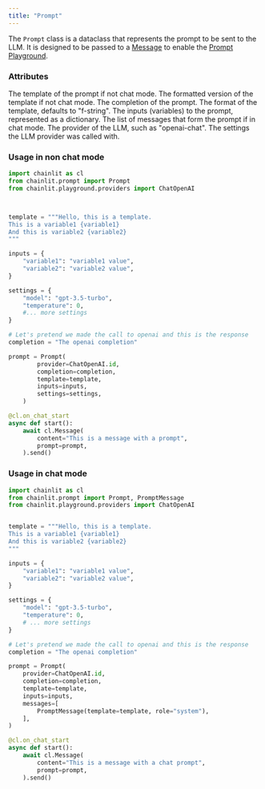 ```yaml
---
title: "Prompt"
---
```


The `Prompt` class is a dataclass that represents the prompt to be sent to the LLM.
It is designed to be passed to a [Message](/api-reference/message) to enable the [Prompt Playground](/concepts/prompt-playground).

### Attributes

<ParamField path="template" type="str" optional>
  The template of the prompt if not chat mode.
</ParamField>

<ParamField path="formatted" type="str" optional>
  The formatted version of the template if not chat mode.
</ParamField>

<ParamField path="completion" type="str" optional>
  The completion of the prompt.
</ParamField>

<ParamField path="template_format" type="str" optional>
  The format of the template, defaults to "f-string".
</ParamField>

<ParamField path="inputs" type="Dict[str, str]" optional>
  The inputs (variables) to the prompt, represented as a dictionary.
</ParamField>

<ParamField path="messages" type="Optional[List[PromptMessage]]" optional>
  The list of messages that form the prompt if in chat mode.
</ParamField>

<ParamField path="provider" type="str" optional>
  The provider of the LLM, such as "openai-chat".
</ParamField>

<ParamField path="settings" type="Dict[str, Any]" optional>
  The settings the LLM provider was called with.
</ParamField>

### Usage in non chat mode

```python
import chainlit as cl
from chainlit.prompt import Prompt
from chainlit.playground.providers import ChatOpenAI



template = """Hello, this is a template.
This is a variable1 {variable1}
And this is variable2 {variable2}
"""

inputs = {
    "variable1": "variable1 value",
    "variable2": "variable2 value",
}

settings = {
    "model": "gpt-3.5-turbo",
    "temperature": 0,
    #... more settings
}

# Let's pretend we made the call to openai and this is the response
completion = "The openai completion"

prompt = Prompt(
        provider=ChatOpenAI.id,
        completion=completion,
        template=template,
        inputs=inputs,
        settings=settings,
    )

@cl.on_chat_start
async def start():
    await cl.Message(
        content="This is a message with a prompt",
        prompt=prompt,
    ).send()
```

### Usage in chat mode

```python
import chainlit as cl
from chainlit.prompt import Prompt, PromptMessage
from chainlit.playground.providers import ChatOpenAI


template = """Hello, this is a template.
This is a variable1 {variable1}
And this is variable2 {variable2}
"""

inputs = {
    "variable1": "variable1 value",
    "variable2": "variable2 value",
}

settings = {
    "model": "gpt-3.5-turbo",
    "temperature": 0,
    # ... more settings
}

# Let's pretend we made the call to openai and this is the response
completion = "The openai completion"

prompt = Prompt(
    provider=ChatOpenAI.id,
    completion=completion,
    template=template,
    inputs=inputs,
    messages=[
        PromptMessage(template=template, role="system"),
    ],
)

@cl.on_chat_start
async def start():
    await cl.Message(
        content="This is a message with a chat prompt",
        prompt=prompt,
    ).send()
```
